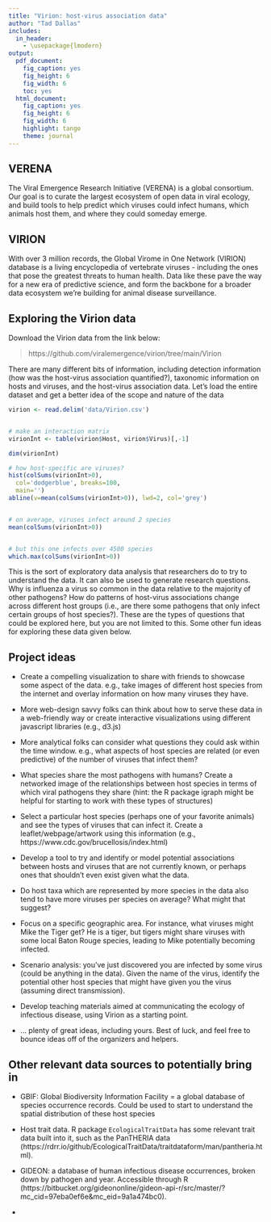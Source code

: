 ```yaml
---
title: "Virion: host-virus association data"
author: "Tad Dallas"
includes:
  in_header:
    - \usepackage{lmodern}
output:
  pdf_document:
    fig_caption: yes
    fig_height: 6
    fig_width: 6
    toc: yes
  html_document:
    fig_caption: yes
    fig_height: 6
    fig_width: 6
    highlight: tango
    theme: journal
---
```






## VERENA

The Viral Emergence Research Initiative (VERENA) is a global consortium. Our goal is to curate the largest ecosystem of open data in viral ecology, and build tools to help predict which viruses could infect humans, which animals host them, and where they could someday emerge.


## VIRION

With over 3 million records, the Global Virome in One Network (VIRION) database is a living encyclopedia of vertebrate viruses - including the ones that pose the greatest threats to human health. Data like these pave the way for a new era of predictive science, and form the backbone for a broader data ecosystem we’re building for animal disease surveillance.















## Exploring the Virion data


Download the Virion data from the link below:

>  https://github.com/viralemergence/virion/tree/main/Virion


There are many different bits of information, including detection information (how was the host-virus association quantified?), taxonomic information on hosts and viruses, and the host-virus association data. Let's load the entire dataset and get a better idea of the scope and nature of the data

```r

virion <- read.delim('data/Virion.csv')


# make an interaction matrix
virionInt <- table(virion$Host, virion$Virus)[,-1]

dim(virionInt)

# how host-specific are viruses?
hist(colSums(virionInt>0), 
  col='dodgerblue', breaks=100, 
  main='')
abline(v=mean(colSums(virionInt>0)), lwd=2, col='grey')


# on average, viruses infect around 2 species
mean(colSums(virionInt>0))


# but this one infects over 4500 species
which.max(colSums(virionInt>0))

```


This is the sort of exploratory data analysis that researchers do to try to understand the data. It can also be used to generate research questions. Why is influenza a virus so common in the data relative to the majority of other pathogens? How do patterns of host-virus associations change across different host groups (i.e., are there some pathogens that only infect certain groups of host species?). These are the types of questions that could be explored here, but you are not limited to this. Some other fun ideas for exploring these data given below.












## Project ideas

+ Create a compelling visualization to share with friends to showcase some aspect of the data. e.g., take images of different host species from the internet and overlay information on how many viruses they have.

+ More web-design savvy folks can think about how to serve these data in a web-friendly way or create interactive visualizations using different javascript libraries (e.g., d3.js)

+ More analytical folks can consider what questions they could ask within the time window. e.g., what aspects of host species are related (or even predictive) of the number of viruses that infect them? 

+ What species share the most pathogens with humans? Create a networked image of the relationships between host species in terms of which viral pathogens they share (hint: the R package igraph might be helpful for starting to work with these types of structures)

+ Select a particular host species (perhaps one of your favorite animals) and see the types of viruses that can infect it. Create a leaflet/webpage/artwork using this information (e.g., https://www.cdc.gov/brucellosis/index.html) 

+ Develop a tool to try and identify or model potential associations between hosts and viruses that are not currently known, or perhaps ones that shouldn't even exist given what the data. 

+ Do host taxa which are represented by more species in the data also tend to have more viruses per species on average? What might that suggest? 

+ Focus on a specific geographic area. For instance, what viruses might Mike the Tiger get? He is a tiger, but tigers might share viruses with some local Baton Rouge species, leading to Mike potentially becoming infected.

+ Scenario analysis: you've just discovered you are infected by some virus (could be anything in the data). Given the name of the virus, identify the potential other host species that might have given you the virus (assuming direct transmission).

+ Develop teaching materials aimed at communicating the ecology of infectious disease, using Virion as a starting point.

+ ... plenty of great ideas, including yours. Best of luck, and feel free to bounce ideas off of the organizers and helpers. 













## Other relevant data sources to potentially bring in

+ GBIF: Global Biodiversity Information Facility = a global database of species occurrence records. Could be used to start to understand the spatial distribution of these host species
 
+ Host trait data. R package `EcologicalTraitData` has some relevant trait data built into it, such as the PanTHERIA data (https://rdrr.io/github/EcologicalTraitData/traitdataform/man/pantheria.html). 

+ GIDEON: a database of human infectious disease occurrences, broken down by pathogen and year. Accessible through R (https://bitbucket.org/gideononline/gideon-api-r/src/master/?mc_cid=97eba0ef6e&mc_eid=9a1a474bc0). 

+ 














